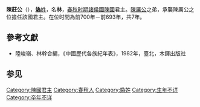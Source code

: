 '''陳莊公'''（{{bd|？||前693年||}}），[[妫姓|'''媯'''姓]]，名'''林'''，[[春秋时期|春秋时期]][[諸侯國|諸侯國]][[陳國|陳國]]君主。[[陳厲公|陳厲公]]之弟，承襲陳厲公之位擔任該國君主。在位时間為前700年－前693年，共7年。

==參考文獻==
*陸峻嶺、林幹合編，《中國歷代各族紀年表》，1982年，臺北，木鐸出版社
==参见==
{{start box}}
{{s-before|[[陳厲公|陳厲公]]}}
{{s-title|[[春秋时期|春秋]][[陳國|陳國]]君主|在位：前700年－前693年<br>（共7年）}}
{{s-after|[[陳宣公|陳宣公]]}}
{{end box}}
{{陈国君主}}
[[Category:陳國君主|Category:陳國君主]]
[[Category:春秋人|Category:春秋人]]
[[Category:媯姓|Category:媯姓]]
[[Category:生年不详|Category:生年不详]]
[[Category:卒年不详|Category:卒年不详]]
